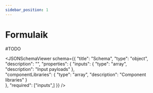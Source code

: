 ```yaml
---
sidebar_position: 1
---
```



# Formulaik

#TODO

<JSONSchemaViewer schema={{
    	"title": "Schema",
    	"type": "object",
        "description": "",
    	"properties": {
    		"inputs": {
    			"type": "array",                
                "description": "Input payloads"
    		},            
            "componentLibraries": {
    			"type": "array",
                "description": "Component libraries"
    		}    		
    	},
    	"required": ["inputs",]
    }} />
